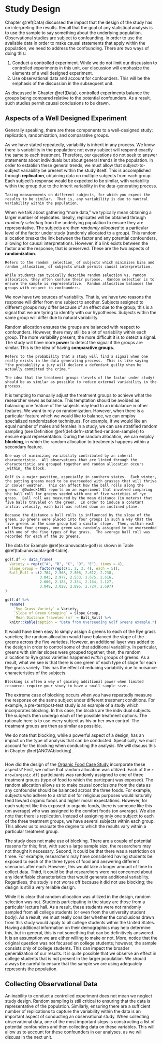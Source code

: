 # Study Design {#ANOVAdata}

Chapter \@ref(Data) discussed the impact that the design of the study has on interpreting the results.  Recall that the goal of any statistical analysis is to use the sample to say something about the underlying population.  Observational studies are subject to confounding.  In order to use the available data in order to make causal statements that apply within the population, we need to address the confounding.  There are two ways of doing this:

  1. Conduct a controlled experiment.  While we do not limit our discussion to controlled experiments in this unit, our discussion will emphasize the elements of a well designed experiment.
  2. Use observational data and account for confounders.  This will be the emphasis of the discussion in the subsequent unit.
  
As discussed in Chapter \@ref(Data), controlled experiments balance the groups being compared relative to the potential confounders.  As a result, such studies permit causal conclusions to be drawn.


## Aspects of a Well Designed Experiment
Generally speaking, there are three components to a well-designed study: replication, randomization, and comparative groups.

As we have stated repeatedly, variability is inherit in any process.  We know there is variability in the population; not every subject will respond exactly the same to each treatment.  Therefore, our questions do not seek to answer statements about individuals but about general trends in the population.  In order to establish these general trends, we must allow that subject-to-subject variability be present within the study itself.  This is accomplished through __replication__, obtaining data on multiple subjects from each group.  Each subject's response would be expected to be similar, with variability within the group due to the inherit variability in the data-generating process.

```definition
Taking measurements on different subjects, for which you expect the results to be similar.  That is, any variability is due to nautral variability within the population.
```

When we talk about gathering "more data," we typically mean obtaining a larger number of replicates.  Ideally, replicates will be obtained through _randomly selecting_ from the underlying population to ensure they are representative.  The subjects are then _randomly allocated_ to a particular level of the factor under study (randomly allocated to a group).  This random allocation breaks the link between the factor and any potential confounders, allowing for causal interpretations.  However, if a link exists between the factor and the response, that is preserved.  These are the two aspects of __randomization__.

```definition
Refers to the random _selection_ of subjects which minimizes bias and random _allocation_ of subjects which permits causal interpretation.
```

```block2
While students can typically describe random selection vs. random allocation, they often confuse their purpose.  Random selection is to ensure the sample is representative.  Random allocation balances the groups with respect to confounders.
```

We now have two sources of variability.  That is, we have two reasons the response will differ from one subject to another.  Subjects assigned to different groups may differ because of an effect due to the group; this is a signal that we are tyring to identify with our hypotheses.  Subjects within the same group will differ due to natural variability.

Random allocation ensures the groups are balanced with respect to confounders.  However, there may still be a lot of variability within each group.  The more variability present, the more difficult it is to detect a signal.  The study will have more __power__ to detect the signal if the groups are similar.  This is the idea of having __comparative groups__.

```definition
Refers to the probability that a study will find a signal when one really exists in the data generating process.  This is like saying "the probability a jury will declare a defendant guilty when he actually committed the crime."
```

```definition
The idea that the treatment groups (levels of the factor under study) should be as similar as possible to reduce external variability in the process.
```

It is tempting to manually adjust the treatment groups to achieve what the researcher views as balance.  This temptation should be avoided as balancing one feature of the subjects may lead to an imbalance in other features.  We want to rely on randomization.  However, when there is a particular feature which we would like to balance, we can employ specialized randomization techniques.  For example, if we would like an equal number of males and females in a study, we can use stratified random sampling (see Definition \@ref(def:defn-stratified-random-sample)) to ensure equal representation.  During the random allocation, we can employ __blocking__, in which the random allocation to treatments happens within a secondary feature.

```definition
One way of minimizing variability contributed by an inherit characteristic.  All observations that are linked through the characteristic are grouped together and random allocation occurs _within_ the block.
```

```example
Golf is a major pasttime, especially in southern states.  Each winter, the putting greens need to be overseeded with grasses that will thrive in cooler weather.  This can affect how the ball rolls along the green.  @Dudeck1981 reports on an experiment that involved comparing the ball roll for greens seeded with one of five varieties of rye grass.  Ball roll was measured by the mean distance (in meters) that five balls traveled on the green.  In order to induce a constant initial velocity, each ball was rolled down an inclined plane.

Because the distance a ball rolls is influenced by the slope of the green, 20 greens were placed into four groups in such a way that the five greens in the same group had a similar slope.  Then, within each of these four groups, one green was randomly assigned to be overseeded with one of the five types of Rye grass.  The average ball roll was recorded for each of the 20 greens.
```

The data for Example \@ref(ex:anovadata-golf) is shown in Table \@ref(tab:anovadata-golf-table).

```r
golf.df <- data_frame(
  Variety = rep(c("A", "B", "C", "D", "E"), times = 4),
  Slope_Group = factor(rep(c(1, 2, 3, 4), each = 5)),
  Ball_Roll = c(2.764, 2.568, 2.506, 2.612, 2.238,
                3.043, 2.977, 2.533, 2.675, 2.616,
                2.600, 2.183, 2.334, 2.164, 2.127,
                3.049, 3.028, 2.895, 2.724, 2.697)
)
```

```r
golf.df %>% 
  rename(
    `Rye Grass Variety` = Variety,
    `Slope of Green Grouping` = Slope_Group,
    `Mean Distance Traveled (m)` = Ball_Roll) %>%
  knitr::kable(caption = "Data from Overseeding Golf Greens example.")
```

It would have been easy to simply assign 4 greens to each of the Rye grass varieties; the random allocation would have balanced the slope of the greens across the five varieties.  However, an additional layer was added to the design in order to control some of that additional variability.  In particular, greens with similar slopes were grouped together; then, the random allocation to Rye grass varieties happened _within_ groups of greens.  As a result, what we see is that there is one green of each type of slope for each Rye grass variety.  This has the effect of reducing variability due to nuisance characteristics of the subjects.

```block2
Blocking is often a way of gaining additional power when limited resources require your study to have a small sample size.
```

The extreme case of blocking occurs when you have repeatedly measure the response on the same subject under different treatment conditions.  For example, a pre-test/post-test study is an example of a study which incorporates blocking.  In this case, the blocks are the individual subjects.  The subjects then undergo each of the possible treatment options.  The rationale here is to use every subject as his or her own control.  The treatment groups are then as similar as possible.

We do note that blocking, while a powerful aspect of a design, has an impact on the type of analysis that can be conducted.  Specifically, we must account for the blocking when conducting the analysis.  We will discuss this in Chapter \@ref(ANOVAblocking).

```r
```

How did the design of the [Organic Food Case Study](#CaseOrganic) incorporate these aspects?  First, we notice that random allocation was utilized.  Each of the `r nrow(organic.df)` participants was randomly assigned to one of three treatment groups (type of food to which the particpant was exposed).  The random allocation allows us to make causal conclusions from the data as any confounder should be balanced across the three foods.  For example, subjects who adhere to a strict diet for religious purposes would naturally tend toward organic foods and higher moral expectations.  However, for each subject like this exposed to organic foods, there is someone like this (on average) who was assigned to the comfort foods (on average).  We also note that there is replication.  Instead of assigning only one subject to each of the three treatment groups, we have several subjects within each group.  This allows us to evaluate the degree to which the results vary within a particular treatment group.

The study does not make use of blocking.  There are a couple of potential reasons for this; first, with such a large sample size, the researchers may not thought it necessary.  Second, it could be that there was a restriction on timee.  For example, researchers may have considered having students be exposed to each of the three types of food and answering different scenarios after each.  However, this would take a longer amount of time to collect data.  Third, it could be that researchers were not concerned about any identifiable characteristics that would generate additional variability.  Regardless, the study is not worse off because it did not use blocking; the design is still a very reliable design.

While it is clear that random allocation was utilized in the design, random selection was not.  Students participating in the study are those from a particular lecture hall.  As a result, these students were not randomly sampled from all college students (or even from the university student body).  As a result, we must really consider whether the conclusions drawn from this study would apply to all college students within the United States.  Having additional information on their demographics may help determine this, but in general, this is not something that can be definitively answered.  It is an assumption we are either willing to make or not.  More, notice that the original question was not focused on college students; however, the sample consists only of college students.  This can impact the broader generalization of our results.  It is quite possible that we observe an effect in college students that is not present in the larger population.  We should always be careful to ensure that the sample we are using adequately represents the population.


## Collecting Observational Data
An inability to conduct a controlled experiment does not mean we neglect study design.  Random sampling is still critical to ensuring that the data is representative of the population.  Similarly, ensuring there are a sufficient number of replications to capture the variability within the data is an important aspect of conducting an observational study.  When collecting observational data, one of the most important steps is constructing a list of potential confounders and then collecting data on these variables.  This will allow us to account for these confounders in our analyses, as we will discuss in the next unit.  
